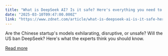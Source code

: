 ```yaml
---
title: "What is DeepSeek AI? Is it safe? Here's everything you need to know"
date: "2025-03-10T09:47:00.000Z"
link: "https://www.zdnet.com/article/what-is-deepseek-ai-is-it-safe-heres-everything-you-need-to-know/"
---
```


Are the Chinese startup's models exhilarating, disruptive, or unsafe? Will the US ban DeepSeek? Here's what the experts think you should know.

[Read more](https://www.zdnet.com/article/what-is-deepseek-ai-is-it-safe-heres-everything-you-need-to-know/)
